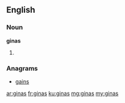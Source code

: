 ==English==

===Noun===
'''ginas'''

# {{plural of|gina}}

===Anagrams===
* [[gains#English|gains]]

[[ar:ginas]]
[[fr:ginas]]
[[ku:ginas]]
[[mg:ginas]]
[[my:ginas]]